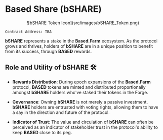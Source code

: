 # Based Share (bSHARE)

<center>
![bSHARE Token Icon](src/images/bSHARE_Token.png)
</center>

```plaintext
Contract Address: TBA
```

**bSHARE** represents a stake in the **Based.Farm** ecosystem. As the protocol grows and thrives, holders of **bSHARE** are in a unique position to benefit from its success, through **BASED** rewards.

## Role and Utility of bSHARE 🛠️

- **Rewards Distribution**: During epoch expansions of the **Based.Farm** protocol, **BASED** tokens are minted and distributed proportionally amongst **bSHARE** holders who've staked their tokens in the Forge.

- **Governance**: Owning **bSHARE** is not merely a passive investment. **bSHARE** holders are entrusted with voting rights, allowing them to have a say in the direction and future of the protocol.

- **Indicator of Trust**: The value and circulation of **bSHARE** can often be perceived as an indicator of stakeholder trust in the protocol's ability to keep **BASED** close to its peg.